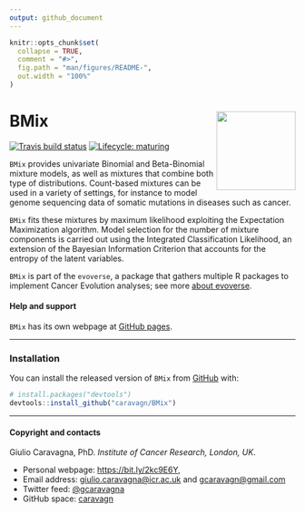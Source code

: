 ```yaml
---
output: github_document
---
```


```r
knitr::opts_chunk$set(
  collapse = TRUE,
  comment = "#>",
  fig.path = "man/figures/README-",
  out.width = "100%"
)
```

# BMix <img src='man/figures/logo.png' align="right" height="139" />

<!-- badges: start -->

[![Travis build status](https://travis-ci.org/caravagn/BMix.svg?branch=master)](https://travis-ci.org/caravagn/BMix)
[![Lifecycle: maturing](https://img.shields.io/badge/lifecycle-maturing-blue.svg)](https://www.tidyverse.org/lifecycle/#maturing)
<!-- badges: end -->

`BMix` provides univariate Binomial and Beta-Binomial mixture models, as well as mixtures that combine both type of distributions. Count-based mixtures can be used in a variety of settings, for instance to model genome sequencing data of somatic mutations in diseases such as cancer.

`BMix` fits these mixtures by maximum likelihood exploiting the Expectation Maximization algorithm. Model selection for the number of mixture components is carried out using the Integrated Classification Likelihood, an extension of the Bayesian Information Criterion that accounts for the entropy of the latent variables.

`BMix` is part of the `evoverse`, a package that gathers multiple R packages to implement 
Cancer Evolution analyses; see more [about evoverse](https://caravagn.github.io/evoverse).

#### Help and support

`BMix` has its own webpage at [GitHub pages](https://caravagn.github.io/BMix/).

-----

### Installation

You can install the released version of `BMix` from
[GitHub](https://github.com/) with:

``` r
# install.packages("devtools")
devtools::install_github("caravagn/BMix")
```

-----

#### Copyright and contacts

Giulio Caravagna, PhD. _Institute of Cancer Research, London, UK_.

* Personal webpage: [https://bit.ly/2kc9E6Y](https://sites.google.com/site/giuliocaravagna/), 
* Email address: [giulio.caravagna@icr.ac.uk](mailto:giulio.caravagna@icr.ac.uk) and [gcaravagn@gmail.com](mailto:gcaravagn@gmail.com)
* Twitter feed: [\@gcaravagna](https://twitter.com/gcaravagna)
* GitHub space: [caravagn](https://github.com/caravagn)

